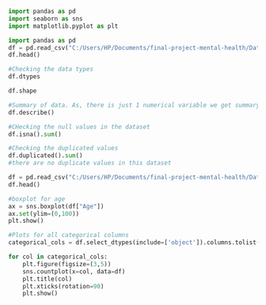 ```python
import pandas as pd
import seaborn as sns
import matplotlib.pyplot as plt
```

```python
import pandas as pd
df = pd.read_csv("C:/Users/HP/Documents/final-project-mental-health/Data/survey.csv")
df.head()

```


```python
#Checking the data types
df.dtypes
```

```python
df.shape
````

```python
#Summary of data. As, there is just 1 numerical variable we get summary of just one column.
df.describe()
```


```python
#CHecking the null values in the dataset
df.isna().sum()

```

```python
#Checking the duplicated values
df.duplicated().sum()
#there are no duplicate values in this dataset
```




```python
df = pd.read_csv("C:/Users/HP/Documents/final-project-mental-health/Data/pre_preocessed.csv")
df.head()
```

```python
#boxplot for age
ax = sns.boxplot(df["Age"])
ax.set(ylim=(0,100))
plt.show()
```


```python
#Plots for all categorical columns
categorical_cols = df.select_dtypes(include=['object']).columns.tolist()

for col in categorical_cols:
    plt.figure(figsize=(3,5))
    sns.countplot(x=col, data=df)
    plt.title(col)
    plt.xticks(rotation=90)
    plt.show()

```









```python

```

```python
```

```python

```